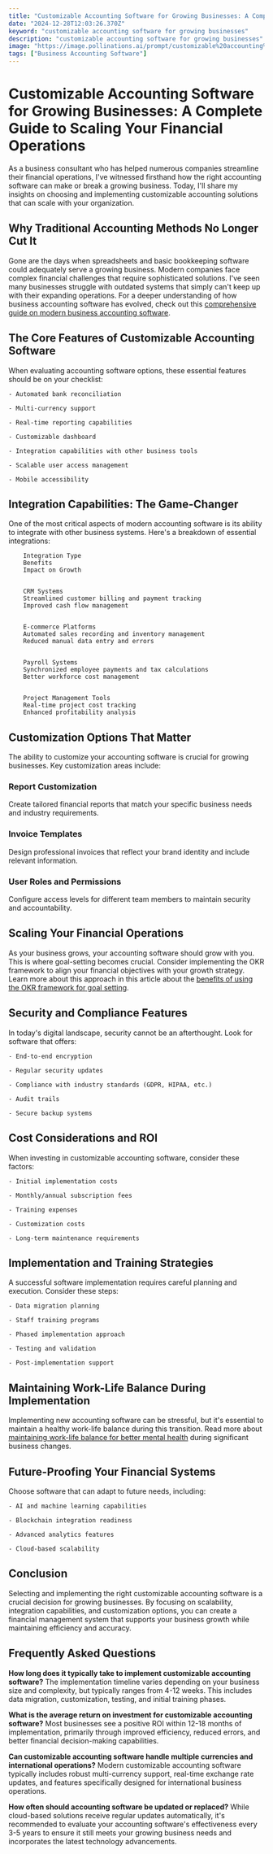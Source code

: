 ```yaml
---
title: "Customizable Accounting Software for Growing Businesses: A Complete Guide to Scaling Your Financial Operations"
date: "2024-12-28T12:03:26.370Z"
keyword: "customizable accounting software for growing businesses"
description: "customizable accounting software for growing businesses"
image: "https://image.pollinations.ai/prompt/customizable%20accounting%20software%20for%20growing%20businesses%2C%20realistic%20photo%2C%20high%20quality%2C%204k?width=1024&height=1024&nologo=true"
tags: ["Business Accounting Software"]
---
```


# Customizable Accounting Software for Growing Businesses: A Complete Guide to Scaling Your Financial Operations


As a business consultant who has helped numerous companies streamline their financial operations, I've witnessed firsthand how the right accounting software can make or break a growing business. Today, I'll share my insights on choosing and implementing customizable accounting solutions that can scale with your organization.



## Why Traditional Accounting Methods No Longer Cut It


Gone are the days when spreadsheets and basic bookkeeping software could adequately serve a growing business. Modern companies face complex financial challenges that require sophisticated solutions. I've seen many businesses struggle with outdated systems that simply can't keep up with their expanding operations. For a deeper understanding of how business accounting software has evolved, check out this [comprehensive guide on modern business accounting software](https://productivityprospect.com/blog/business-accounting-software/).



## The Core Features of Customizable Accounting Software


When evaluating accounting software options, these essential features should be on your checklist:




    - Automated bank reconciliation

    - Multi-currency support

    - Real-time reporting capabilities

    - Customizable dashboard

    - Integration capabilities with other business tools

    - Scalable user access management

    - Mobile accessibility



## Integration Capabilities: The Game-Changer


One of the most critical aspects of modern accounting software is its ability to integrate with other business systems. Here's a breakdown of essential integrations:




    
        Integration Type
        Benefits
        Impact on Growth
    
    
        CRM Systems
        Streamlined customer billing and payment tracking
        Improved cash flow management
    
    
        E-commerce Platforms
        Automated sales recording and inventory management
        Reduced manual data entry and errors
    
    
        Payroll Systems
        Synchronized employee payments and tax calculations
        Better workforce cost management
    
    
        Project Management Tools
        Real-time project cost tracking
        Enhanced profitability analysis
    




## Customization Options That Matter


The ability to customize your accounting software is crucial for growing businesses. Key customization areas include:



### Report Customization

Create tailored financial reports that match your specific business needs and industry requirements.



### Invoice Templates

Design professional invoices that reflect your brand identity and include relevant information.



### User Roles and Permissions

Configure access levels for different team members to maintain security and accountability.



## Scaling Your Financial Operations


As your business grows, your accounting software should grow with you. This is where goal-setting becomes crucial. Consider implementing the OKR framework to align your financial objectives with your growth strategy. Learn more about this approach in this article about the [benefits of using the OKR framework for goal setting](https://productivityprospect.com/blog/benefits-of-using-the-okr-framework-for-goal-setting/).



## Security and Compliance Features


In today's digital landscape, security cannot be an afterthought. Look for software that offers:



    - End-to-end encryption

    - Regular security updates

    - Compliance with industry standards (GDPR, HIPAA, etc.)

    - Audit trails

    - Secure backup systems



## Cost Considerations and ROI


When investing in customizable accounting software, consider these factors:



    - Initial implementation costs

    - Monthly/annual subscription fees

    - Training expenses

    - Customization costs

    - Long-term maintenance requirements



## Implementation and Training Strategies


A successful software implementation requires careful planning and execution. Consider these steps:



    - Data migration planning

    - Staff training programs

    - Phased implementation approach

    - Testing and validation

    - Post-implementation support



## Maintaining Work-Life Balance During Implementation


Implementing new accounting software can be stressful, but it's essential to maintain a healthy work-life balance during this transition. Read more about [maintaining work-life balance for better mental health](https://productivityprospect.com/blog/benefits-of-work-life-balance-for-mental-health/) during significant business changes.



## Future-Proofing Your Financial Systems


Choose software that can adapt to future needs, including:



    - AI and machine learning capabilities

    - Blockchain integration readiness

    - Advanced analytics features

    - Cloud-based scalability



## Conclusion


Selecting and implementing the right customizable accounting software is a crucial decision for growing businesses. By focusing on scalability, integration capabilities, and customization options, you can create a financial management system that supports your business growth while maintaining efficiency and accuracy.



## Frequently Asked Questions


**How long does it typically take to implement customizable accounting software?**
The implementation timeline varies depending on your business size and complexity, but typically ranges from 4-12 weeks. This includes data migration, customization, testing, and initial training phases.

**What is the average return on investment for customizable accounting software?**
Most businesses see a positive ROI within 12-18 months of implementation, primarily through improved efficiency, reduced errors, and better financial decision-making capabilities.

**Can customizable accounting software handle multiple currencies and international operations?**
Modern customizable accounting software typically includes robust multi-currency support, real-time exchange rate updates, and features specifically designed for international business operations.

**How often should accounting software be updated or replaced?**
While cloud-based solutions receive regular updates automatically, it's recommended to evaluate your accounting software's effectiveness every 3-5 years to ensure it still meets your growing business needs and incorporates the latest technology advancements.